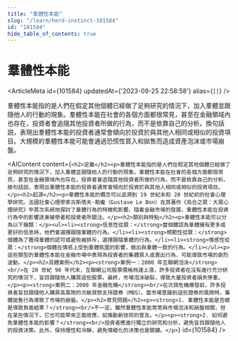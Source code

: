 ```yaml
---
title: "羣體性本能"
slug: "/learn/herd-instinct-101584"
id: "101584"
hide_table_of_contents: true
---
```



# 羣體性本能

<ArticleMeta id={101584} updatedAt={'2023-09-25 22:58:58'} alias={`[]`} />
<div className='border-solid border-b border-t-0 my-4 border-[var(--ifm-color-gray-300)]' />

羣體性本能指的是人們在假定其他個體已經做了足夠研究的情況下，加入羣體並跟隨他人的行動的現象。羣體性本能在社會的各個方面都很常見，甚至在金融領域內也存在，投資者會追隨其他投資者所做的行為，而不是依靠自己的分析。換句話説，表現出羣體性本能的投資者通常會傾向於投資於與其他人相同或相似的投資項目。大規模的羣體性本能可能會通過恐慌性買入和拋售而造成資產泡沫或市場崩盤。

<AIContent content={`<h2>定義</h2><p>羣體性本能指的是人們在假定其他個體已經做了足夠研究的情況下，加入羣體並跟隨他人的行動的現象。羣體性本能在社會的各個方面都很常見，甚至在金融領域內也存在，投資者會追隨其他投資者所做的行為，而不是依靠自己的分析。換句話説，表現出羣體性本能的投資者通常會傾向於投資於與其他人相同或相似的投資項目。</p><h2>起源</h2><p>羣體性本能的概念可以追溯到 19 世紀末和 20 世紀初的社會心理學研究。法國社會心理學家古斯塔夫·勒龐（Gustave Le Bon）在其著作《烏合之眾：大眾心理研究》中首次系統地探討了羣體行為的特徵和影響。隨着金融市場的發展，羣體性本能在投資行為中的影響逐漸被學者和投資者所關注。</p><h2>類別與特點</h2><p>羣體性本能可以分為以下幾類：</p><ul><li><strong>信息性從眾：</strong>當個體認為羣體擁有更多或更好的信息時，他們會選擇跟隨羣體的行為。</li><li><strong>規範性從眾：</strong>個體為了獲得羣體的認可或避免被排斥，選擇跟隨羣體的行為。</li><li><strong>情感性從眾：</strong>個體在情感上受到羣體氛圍的影響，做出與羣體一致的行為。</li></ul><p>這些類型的羣體性本能在金融市場中表現為投資者的集體買入或賣出行為，可能導致市場的劇烈波動。</p><h2>具體案例</h2><p><strong>案例一：2000 年互聯網泡沫</strong><br/>在 20 世紀 90 年代末，互聯網公司股票價格飛速上漲，許多投資者在沒有進行充分研究的情況下，盲目跟隨他人購買這些股票。最終，市場泡沫破裂，導致大量投資者損失慘重。</p><p><strong>案例二：2008 年金融危機</strong><br/>在次貸危機爆發前，許多投資者盲目跟隨他人購買高風險的次級貸款支持證券（MBS）。當市場意識到這些證券的風險時，集體拋售行為導致了市場的崩盤。</p><h2>常見問題</h2><p><strong>1. 羣體性本能是否總是導致負面結果？</strong><br/>不一定。雖然羣體性本能常常與市場泡沫和崩盤相關，但在某些情況下，它也可能帶來正面效應，如推動新技術的普及。</p><p><strong>2. 如何避免羣體性本能的影響？</strong><br/>投資者應進行獨立的研究和分析，避免盲目跟隨他人的投資決策。此外，保持理性和冷靜，避免情緒化的決策也是關鍵。</p>`} id={101584} />

